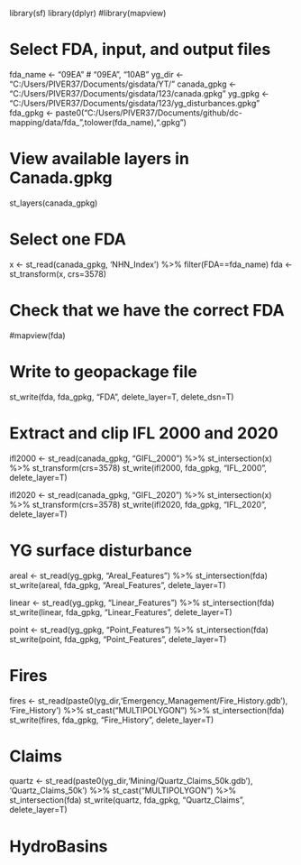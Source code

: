 library(sf)
library(dplyr)
#library(mapview)

# Select FDA, input, and output files
fda_name <- "09EA" # "09EA", "10AB"
yg_dir <- "C:/Users/PIVER37/Documents/gisdata/YT/"
canada_gpkg <- "C:/Users/PIVER37/Documents/gisdata/123/canada.gpkg"
yg_gpkg <- "C:/Users/PIVER37/Documents/gisdata/123/yg_disturbances.gpkg"
fda_gpkg <- paste0("C:/Users/PIVER37/Documents/github/dc-mapping/data/fda_",tolower(fda_name),".gpkg")

# View available layers in Canada.gpkg
st_layers(canada_gpkg)

# Select one FDA
x <- st_read(canada_gpkg, 'NHN_Index') %>%
    filter(FDA==fda_name)
fda <- st_transform(x, crs=3578)

# Check that we have the correct FDA
#mapview(fda)

# Write to geopackage file
st_write(fda, fda_gpkg, "FDA", delete_layer=T, delete_dsn=T)

# Extract and clip IFL 2000 and 2020
ifl2000 <- st_read(canada_gpkg, "GIFL_2000") %>%
    st_intersection(x) %>%
    st_transform(crs=3578)
st_write(ifl2000, fda_gpkg, "IFL_2000", delete_layer=T)

ifl2020 <- st_read(canada_gpkg, "GIFL_2020") %>%
    st_intersection(x) %>%
    st_transform(crs=3578)
st_write(ifl2020, fda_gpkg, "IFL_2020", delete_layer=T)

# YG surface disturbance
areal <- st_read(yg_gpkg, "Areal_Features") %>%
    st_intersection(fda)
st_write(areal, fda_gpkg, "Areal_Features", delete_layer=T)

linear <- st_read(yg_gpkg, "Linear_Features") %>%
    st_intersection(fda)
st_write(linear, fda_gpkg, "Linear_Features", delete_layer=T)

point <- st_read(yg_gpkg, "Point_Features") %>%
    st_intersection(fda)
st_write(point, fda_gpkg, "Point_Features", delete_layer=T)

# Fires
fires <- st_read(paste0(yg_dir,'Emergency_Management/Fire_History.gdb'), 'Fire_History') %>%
    st_cast("MULTIPOLYGON") %>%
    st_intersection(fda)
st_write(fires, fda_gpkg, "Fire_History", delete_layer=T)

# Claims
quartz <- st_read(paste0(yg_dir,'Mining/Quartz_Claims_50k.gdb'), 'Quartz_Claims_50k') %>%
    st_cast("MULTIPOLYGON") %>%
    st_intersection(fda)
st_write(quartz, fda_gpkg, "Quartz_Claims", delete_layer=T)

# HydroBasins
